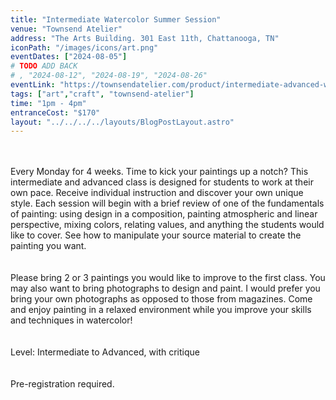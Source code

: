 ```yaml
---
title: "Intermediate Watercolor Summer Session"
venue: "Townsend Atelier"
address: "The Arts Building. 301 East 11th, Chattanooga, TN"
iconPath: "/images/icons/art.png"
eventDates: ["2024-08-05"]
# TODO ADD BACK
# , "2024-08-12", "2024-08-19", "2024-08-26"
eventLink: "https://townsendatelier.com/product/intermediate-advanced-watercolor-spring-session/"
tags: ["art","craft", "townsend-atelier"]
time: "1pm - 4pm"
entranceCost: "$170"
layout: "../../../../layouts/BlogPostLayout.astro"
---
```


<br /><br />
Every Monday for 4 weeks. Time to kick your paintings up a notch? This intermediate and advanced class is designed for students to work at their own pace. Receive individual instruction and discover your own unique style. Each session will begin with a brief review of one of the fundamentals of painting: using design in a composition, painting atmospheric and linear perspective, mixing colors, relating values, and anything the students would like to cover. See how to manipulate your source material to create the painting you want.  
<br /><br />
Please bring 2 or 3 paintings you would like to improve to the first class. You may also want to bring photographs to design and paint. I would prefer you bring your own photographs as opposed to those from magazines. Come and enjoy painting in a relaxed environment while you improve your skills and techniques in watercolor!  
<br /><br />
Level: Intermediate to Advanced, with critique  
<br /><br />
Pre-registration required.

